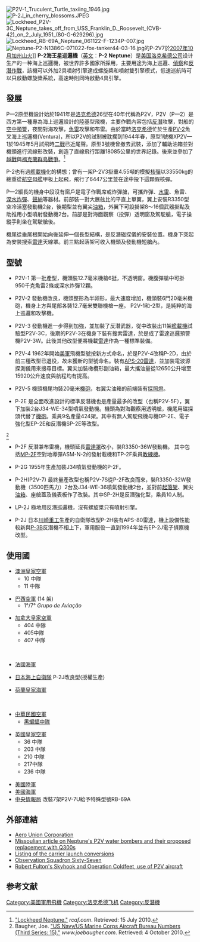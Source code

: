 {{軍用飛機
|名稱=P-2“海王星”<br />P-2 Neptune
|圖片= [[File:AP-2H_Neptune_NAS_Pax_1969.jpg|300px]]
|照片說明=[[美國海軍|美國海軍]]的P-2
|圖片2=
|照片說明2=
|類型=海上巡邏機
|代號=
|乘員=9-11人
|首飛=1945年5月17日
|服役=1947年4月
|退役=
|設計=
|生產=[[洛克希德|洛克希德]]
|產量=洛克西德 - 1118架、 <br /> 川崎 - 84架
|造價=
|狀態=轉民用
|用戶={{USA}}<br />{{JAP}}<br />{{UK}}<br />{{ROC}}（歸[[CIA|CIA]]所有）
|衍生自=
|衍生=P-2J
|榮譽=
|數據=P-2v7
|長度=27.94 m
|翼展=31.65 m
|高度=8.56 m
|翼面積=92.9 m²
|翼剖面= 
|空重=22,650 kg
|載重=
|正常起飛重量=
|最大起飛重量=35,240 kg
|最大著陸重量=
|發動機=2× Wright R-3350-32W 螺旋槳<br>2× Westinghouse J34噴射引擎
|功率=2x 3,700 hp （R-3350）<br>2x 3400 lbf（J34）
|燃油量=
|最大速度=586公里/小时
|巡航速度=333公里/小时
|爬升率=
|實用升限=22,400 ft 
|最大升限=
|最大航程=
|作戰半徑=3,540公里
|巡航半徑=
|翼負荷=
|馬力重量比=
|最大過載=
|滑跑距離=
|機槍=
|機炮=
|火箭=[[九頭蛇70航空火箭彈|70 mm火箭]]莢艙
|飛彈=
|炸彈=3,629公斤以下各式炸彈、[[深水炸彈|深水炸彈]]
|其他=
}}
[[File:P2V-1_Truculent_Turtle_taxiing_1946.jpg|thumb]]
[[File:P-2J_in_cherry_blossoms.JPEG|thumb]]
[[File:Lockheed_P2V-3C_Neptune_takes_off_from_USS_Franklin_D._Roosevelt_(CVB-42)_on_2_July_1951_(80-G-629296).jpg|thumb]]
[[File:Lockheed_RB-69A_Neptune_061122-F-1234P-007.jpg|thumb]]
[[File:Neptune-P2-N1386C-071022-fox-tanker44-03-16.jpg|thumb]]的P-2V7於[[2007年10月加州山火|2007年10月加州山火]]]]
'''P-2海王星巡邏機'''（[[英文|英文]]：'''P-2 Neptune'''）是[[美国|美国]][[洛克希德公司|洛克希德公司]]设计生产的一种海上巡邏機，被世界許多國家所採用，主要用途为海上巡邏、[[偵察|偵察]]和[[反潛作戰|反潛作戰]]，該機可以外加2具噴射引擎達成螺旋槳和噴射雙引擎模式，低速巡航時可以只啟動螺旋槳系統，高速時則同時啟動4具引擎。

==發展==
P—2原型機設計始於1941年是[[洛克希德|洛克希德]]26型在40年代稱為P2V，P2V（P—2）是西方第一種專為海上巡邏設計的陸基型飛機，主要作戰內容包括[[反潛|反潛]]攻擊，對船的[[空中預警|空中預警]]，夜間對海攻擊，[[魚雷|魚雷]]攻擊和布雷。由於當時[[洛克希德|洛克希德]]忙於生產[[PV-2|PV-2]]魚叉海上巡邏機(Ventura)，所以P2V的試制被耽擱到1944年春，原型1號機XP2V—1於1945年5月試飛時[[二戰|二戰]]已近尾聲。原型3號機曾撤去武裝，添加了輔助油箱並對機頭進行流線形改裝，創造了直線飛行距離18085公里的世界記錄。後來並參加了[[越戰|越戰]]與[[福克蘭群島戰爭|福克蘭群島戰爭]]。<ref>[http://rcaf.com/Aircraft/aircraftDetail.php?NEPTUNE-158 "Lockheed Neptune."] {{Wayback|url=http://rcaf.com/Aircraft/aircraftDetail.php?NEPTUNE-158 |date=20110715160456 }} ''rcaf.com''. Retrieved: 15 July 2010.</ref>

P-2也有過[[艦載機|艦載機]]化的構想；曾有一架P-2V3掛重4.55噸的模擬[[核彈|核彈]]以33550kg的總重從[[航空母艦|航空母艦]]甲板上起飛，飛行了6447公里並在途中投下這顆假核彈。

P—2細長的機身中段沒有窗戶是電子作戰席或炸彈艙，可攜炸彈、[[水雷|水雷]]、魚雷、[[深水炸彈|深水炸彈]]、[[聲納|聲納]]等器材。前部裝一對大展舷比的平直上單翼，翼上安裝R3350型空冷活塞發動機2台，後期型並有翼尖[[油箱|油箱]]，外翼下可設掛架8～16個武器掛點及助推用小型噴射發動機2台。前部是對海面觀察（投彈）透明窗及駕駛艙，電子操縱手則坐在駕駛艙後。 

機尾從垂尾根開始向後延伸一個長型結構，是反潛磁探儀的安裝位置。機身下突起為安裝搜索[[雷達|雷達]]天線罩。前三點起落架可收入機頭及發動機短艙內。  
==型號==
*P2V-1 第一批產型，機頭裝12.7毫米機槍6挺，不透明窗。機腹彈艙中可掛950千克魚雷2條或深水炸彈12顆。 

*P2V-2 發動機改良，機頭整形為半卵形，最大速度增加，機頭裝6門20毫米機砲，機身上方與尾部各裝12.7毫米雙聯機槍一座。 P2V-1和-2型，是純粹的海上巡邏和攻擊機。 

*P2V-3 發動機進一步得到加強，並加裝了反潛武器，從中改裝出11架[[艦載機|艦載機]]試驗型P2V-3C，後期的P2V-3在機身下裝有搜索雷達，於是成了雷達巡邏預警機P2V-3W。此後其他改型便將機載[[雷達|雷達]]作為一種標準裝備。

*P2V-4 1962年開始[[美軍|美軍]]飛機型號按新方式命名，於是P2V-4改稱P-2D，由於前三種改型已退役，故未獲新的型號命名。裝有[[APS-20|APS-20]][[雷達|雷達]]，並加裝電波源探測儀用來搜尋目標。翼尖加裝橄欖形副油箱，最大攜油量從12650公升增至15920公升速度與航程均有提高。 

*P2V-5 機頭機尾均裝20毫米[[機砲|機砲]]，右翼尖油箱的前端裝有[[探照燈|探照燈]]。 

*P-2E 是全面改進設計的標準反潛機也是產量最多的改型（也稱P2V-5F），翼下加裝2台J34-WE-34型噴氣發動機。機頭為對海觀察用透明艙，機尾用磁探頭代替了[[機砲|機砲]]。乘員9名產量424架。其中有無人駕駛飛機母機DP-2E、電子強化型EP-2E和反潛機SP-2E等改型。 
<ref>Baugher, Joe. [http://www.joebaugher.com/navy_serials/thirdseries15.html "US Navy/US Marine Corps Aircraft Bureau Numbers (Third Series: 15)."] {{Wayback|url=http://www.joebaugher.com/navy_serials/thirdseries15.html |date=20180124044653 }} ''www.joebaugher.com''. Retrieved: 4 October 2010.</ref>
*P-2F 反潛兼布雷機，機頭延長[[雷達罩|雷達罩]]改小，裝R3350-36W發動機。 其中包括[[MP-2F|MP-2F]]空對地導彈ASM-N-2的發射載機和TP-2F乘員[[教練機|教練機]]。 

*P-2G 1955年生產加裝J34噴氣發動機的P-2F。 

*P-2H(P2V-7) 最終量產改型也稱P2V-7S從P-2F改良而來，裝R3350-32W發動機（3500匹馬力）2台及J34-WE-36噴氣發動機2台，並對前[[起落架|起落架]]、翼尖[[油箱|油箱]]、座艙蓋及儀表板作了改裝。其中SP-2H是反潛強化型，乘員10人制。 

*LP-2J 極地用反潛巡邏機，沒有螺旋槳只有噴射引擎。 

*P-2J 日本[[川崎重工|川崎重工]]生產的自衛隊改型P-2H裝有APS-80雷達，機上設備性能較新與[[P-3獵戶座海上巡邏機|P-3B]]反潛機不相上下，軍用服役一直到1994年並有EP-2J電子偵察機改型。

==使用國==
;{{AUS}}
*[[澳洲皇家空軍|澳洲皇家空軍]]
** 10 中隊
** 11 中隊
;{{BRA}}
*[[巴西空軍|巴西空軍]] (14 架)
** 1°/7° ''Grupo de Aviação''
;{{CAN}}
*[[加拿大皇家空軍|加拿大皇家空軍]]
** 404 中隊
** 405中隊
** 407 中隊
;{{CHI}}
;{{FRA}}
*[[法國海軍|法國海軍]]
;{{JPN}}
*[[日本海上自衛隊|日本海上自衛隊]] P-2J改良型(授權生產)
;{{NLD}}
*[[荷蘭皇家海軍|荷蘭皇家海軍]]
;{{POR}}
;{{ROC}}
*[[中華民國空軍|中華民國空軍]]
**[[黑蝙蝠中隊|黑蝙蝠中隊]]
;{{UK}}
*[[英國皇家空軍|英國皇家空軍]]
**36 中隊
** 203 中隊
** 210 中隊
** 217中隊
**236 中隊
;{{USA}}
* [[美國陸軍|美國陸軍]]
* [[美國海軍|美國海軍]]
* [[中央情報局|中央情報局]] 改裝7架P2V-7U給予特殊型號RB-69A

== 外部連結 ==
{{Commonscat|Lockheed Neptune}}
* [http://www.aerounion.com Aero Union Corporation]{{Wayback|url=http://www.aerounion.com/ |date=20071005125205 }}
* [http://missoulian.com/articles/2005/07/09/news/top/news01.txt Missoulian article on Neptune's P2V water bombers and their proposed replacement with Q300s]{{Wayback|url=http://missoulian.com/articles/2005/07/09/news/top/news01.txt |date=20191212013649 }}
* [https://web.archive.org/web/20110517015158/http://skaneateles.org/navy/neptunes.html Listing of the carrier launch conversions]
* [http://www.VO-67.org  Observation Squadron Sixty-Seven]{{Wayback|url=http://www.vo-67.org/ |date=20080619123021 }}
* [https://www.cia.gov/library/center-for-the-study-of-intelligence/csi-publications/csi-studies/studies/95unclass/Leary.html Robert Fulton's Skyhook and Operation Coldfeet, use of P2V aircraft]{{Wayback|url=https://www.cia.gov/library/center-for-the-study-of-intelligence/csi-publications/csi-studies/studies/95unclass/Leary.html |date=20130309175849 }}

==参考文献==
<div class="references-small">
<references></references>
</div>

{{Lockheed}}

[[Category:美國軍用飛機|Category:美國軍用飛機]]
[[Category:洛克希德飞机|Category:洛克希德飞机]]
[[Category:反潛機|Category:反潛機]]